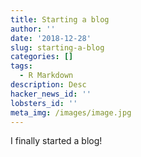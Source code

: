 ```yaml
---
title: Starting a blog
author: ''
date: '2018-12-28'
slug: starting-a-blog
categories: []
tags:
  - R Markdown
description: Desc
hacker_news_id: ''
lobsters_id: ''
meta_img: /images/image.jpg
---
```


I finally started a blog! 